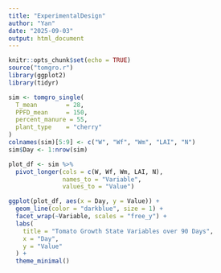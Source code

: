 ```yaml
---
title: "ExperimentalDesign"
author: "Yan"
date: "2025-09-03"
output: html_document
---
```


```r
knitr::opts_chunk$set(echo = TRUE)
source("tomgro.r")
library(ggplot2)
library(tidyr)
```

```r
sim <- tomgro_single(
  T_mean        = 28,       
  PPFD_mean     = 150,      
  percent_manure = 55,       
  plant_type    = "cherry"   
)
colnames(sim)[5:9] <- c("W", "Wf", "Wm", "LAI", "N")
sim$Day <- 1:nrow(sim)

```

```r
plot_df <- sim %>%
  pivot_longer(cols = c(W, Wf, Wm, LAI, N),
               names_to = "Variable",
               values_to = "Value")

ggplot(plot_df, aes(x = Day, y = Value)) +
  geom_line(color = "darkblue", size = 1) +
  facet_wrap(~Variable, scales = "free_y") +
  labs(
    title = "Tomato Growth State Variables over 90 Days",
    x = "Day",
    y = "Value"
  ) +
  theme_minimal()

```

